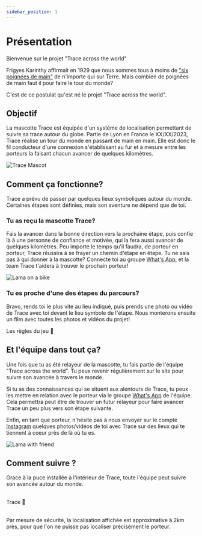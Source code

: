 ```yaml
---
sidebar_position: 1
---
```





# Présentation

Bienvenue sur le projet "Trace across the world"

Frigyes Karinthy affirmait en 1929 que nous sommes tous à moins de ["six poignées de main"](https://en.wikipedia.org/wiki/Six_degrees_of_separation) de n'importe qui sur Terre. 
Mais combien de poignées de main faut il pour faire le tour du monde?

C'est de ce postulat qu'est né le projet "Trace across the world".

## Objectif

La mascotte Trace est équipée d'un système de localisation permettant de suivre sa trace autour du globe. Partie de Lyon en France le XX/XX/2023, Trace réalise un tour du monde en passant de main en main. Elle est donc le fil conducteur d'une connexion s'établissant au fur et à mesure entre les porteurs la faisant chacun avancer de quelques kilomètres.

<div style={{ display: "flex", justifyContent: "center" }}>
  <img src="/img/Mascotte/Resize/tracefullbodydetoure.svg" alt="Trace Mascot" />
</div>

## Comment ça fonctionne?

Trace a prévu de passer par quelques lieux symboliques autour du monde. Certaines étapes sont définies, mais son aventure ne dépend que de toi.

### Tu as reçu la mascotte Trace?

Fais la avancer dans la bonne direction vers la prochaine étape, puis confie là à une personne de confiance et motivée, qui la fera aussi avancer de quelques kilomètres.
Peu importe le temps qu'il faudra, de porteur en porteur, Trace réussira à se frayer un chemin d'étape en étape.
Tu ne sais pas à qui donner à la mascotte? Connecte toi au groupe [What's App](https://chat.whatsapp.com/FKwW0q23yVk3OdKNKAxGnE), et la team Trace t'aidera à trouver le prochain porteur!

<div style={{ display: "flex", justifyContent: "center" }}>
  <img src="/img/Mascotte/Resize/lama-on-a-bike.svg" alt="Lama on a bike" />
</div>

### Tu es proche d'une des étapes du parcours?

Bravo, rends toi le plus vite au lieu indiqué, puis prends une photo ou vidéo de Trace avec toi devant le lieu symbole de l'étape. Nous monterons ensuite un film avec toutes les photos et vidéos du projet!


<div className="custom-container" style={{ display: "flex", justifyContent: "center" }}>
  <Link
    className="button button--secondary button--lg"
    style={{ width: "auto", textAlign: "center", backgroundColor: "#eaeaea"}}
    to="/docs/Rules">
    Les règles du jeu 📜
  </Link>
</div>



## Et l'équipe dans tout ça?

Une fois que tu as été relayeur de la mascotte, tu fais partie de l'équipe "Trace across the world". Tu peux revenir régulièrement sur le site pour suivre son avancée à travers le monde.

Si tu as des connaissances qui se situent aux alentours de Trace, tu peux les mettre en relation avec le porteur via le groupe [What's App](https://chat.whatsapp.com/FKwW0q23yVk3OdKNKAxGnE) de l'équipe. Cela permettra peut être de trouver un futur relayeur pour faire avancer Trace un peu plus vers son étape suivante.

Enfin, en tant que porteur, n'hésite pas à nous envoyer sur le compte <a href="https://www.instagram.com/traceacrosstheworld/" target="_blank" rel="noopener noreferrer">Instagram</a> quelques photos/vidéos de toi avec Trace sur des lieux qui te tiennent à coeur près de là où tu es.

<div style={{ display: "flex", justifyContent: "center" }}>
  <img src="/img/Mascotte/Resize/lama-with-friends.svg" alt="Lama with friend" />
</div>

## Comment suivre ? ##

Grace à la puce installée à l'intérieur de Trace, toute l'équipe peut suivre son avancée autour du monde.

<br/>


<div className="custom-container" style={{ display: "flex", justifyContent: "center" }}>
  <Link
    className="button button--secondary button--lg"
    style={{ width: "auto", textAlign: "center", backgroundColor: "#eaeaea"}}
    to="/docs/Itinerary">
    Trace 🧭
  </Link>
</div>

<br/>

Par mesure de sécurité, la localisation affichée est approximative à 2km près, pour que l'on ne puisse pas localiser précisément le porteur.



